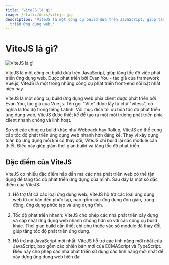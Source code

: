 ```yaml
---
title: 'ViteJS là gì'
image: /static/docs/vitejs.jpg
description: 'ViteJS là một công cụ build dựa trên JavaScript, giúp tăng tốc độ việc phát
  triển ứng dụng web.'
---
```


# ViteJS là gì?

![ViteJS là gì](/static/docs/vitejs.jpg)

ViteJS là một công cụ build dựa trên JavaScript, giúp tăng tốc độ việc phát
triển ứng dụng web. Được phát triển bởi Evan You - tác giả của framework Vue.js,
ViteJS là một trong những công cụ phát triển front-end nổi bật nhất hiện nay.

ViteJS là một công cụ build ứng dụng web phía client được phát triển bởi Evan
You, tác giả của Vue.js. Tên gọi "Vite" được lấy từ chữ "vitess", có nghĩa là
tốc độ trong tiếng Latinh. Với mục đích tối ưu hóa tốc độ phát triển ứng dụng
web, ViteJS được thiết kế để tạo ra một môi trường phát triển phía client nhanh
chóng và linh hoạt.

So với các công cụ build khác như Webpack hay Rollup, ViteJS có thể cung cấp tốc
độ phát triển ứng dụng web nhanh hơn đáng kể. Thay vì xây dựng toàn bộ ứng dụng
mỗi khi có thay đổi, ViteJS chỉ build lại các module cần thiết. Điều này giúp
giảm thời gian build và tăng tốc độ phát triển.

## Đặc điểm của ViteJS

ViteJS có nhiều đặc điểm hấp dẫn mà các nhà phát triển web có thể tận dụng để
tăng tốc độ phát triển ứng dụng của mình. Sau đây là một số đặc điểm của ViteJS:

1. Hỗ trợ tất cả các loại ứng dụng web: ViteJS hỗ trợ các loại ứng dụng web từ
   cơ bản đến phức tạp, bao gồm các ứng dụng đơn giản, trang động, ứng dụng phức
   tạp và ứng dụng tĩnh.

2. Tốc độ phát triển nhanh: ViteJS cho phép các nhà phát triển xây dựng và cập
   nhật ứng dụng web nhanh chóng hơn so với các công cụ build khác. Thời gian
   build cần thiết chỉ phụ thuộc vào số module đã thay đổi, giúp tăng tốc độ
   phát triển ứng dụng.

3. Hỗ trợ mã JavaScript mới nhất: ViteJS hỗ trợ các tính năng mới nhất của
   JavaScript, bao gồm các phiên bản mới của ECMAScript và TypeScript. Điều này
   cho phép các nhà phát triển sử dụng các tính năng mới nhất để xây dựng ứng
   dụng web hiện đại.
